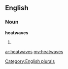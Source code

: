 ==English==

===Noun===
'''heatwaves'''

# {{plural of|[[heatwave]]}}

[[Category:English plurals]]

[[ar:heatwaves]]
[[my:heatwaves]]